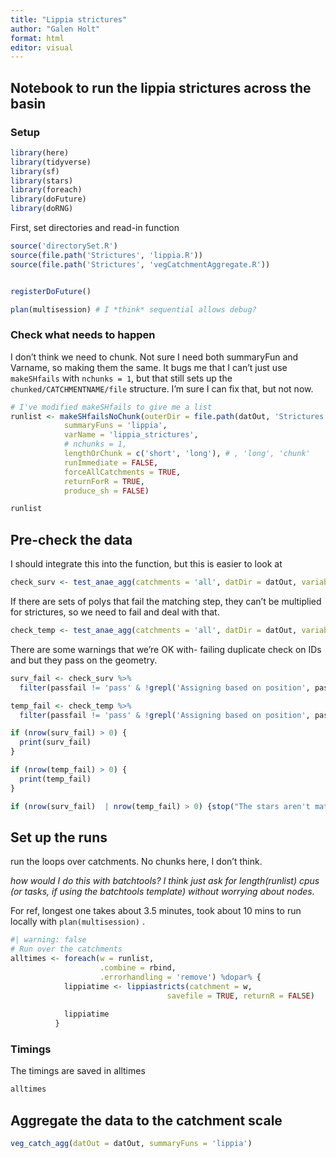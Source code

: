 ```yaml
---
title: "Lippia strictures"
author: "Galen Holt"
format: html
editor: visual
---
```


## Notebook to run the lippia strictures across the basin

### Setup

```r
library(here)
library(tidyverse)
library(sf)
library(stars)
library(foreach)
library(doFuture)
library(doRNG)
```

First, set directories and read-in function

```r
source('directorySet.R')
source(file.path('Strictures', 'lippia.R'))
source(file.path('Strictures', 'vegCatchmentAggregate.R'))


registerDoFuture()

plan(multisession) # I *think* sequential allows debug?
```

### Check what needs to happen

I don't think we need to chunk. Not sure I need both summaryFun and Varname, so making them the same. It bugs me that I can't just use `makeSHfails` with `nchunks = 1`, but that still sets up the `chunked/CATCHMENTNAME/file` structure. I'm sure I can fix that, but not now.

```r
# I've modified makeSHfails to give me a list
runlist <- makeSHfailsNoChunk(outerDir = file.path(datOut, 'Strictures'),
            summaryFuns = 'lippia',
            varName = 'lippia_strictures',
            # nchunks = 1,
            lengthOrChunk = c('short', 'long'), # , 'long', 'chunk'
            runImmediate = FALSE,
            forceAllCatchments = TRUE,
            returnForR = TRUE,
            produce_sh = FALSE)

```

```r
runlist
```

## Pre-check the data

I should integrate this into the function, but this is easier to look at

```r
check_surv <- test_anae_agg(catchments = 'all', datDir = datOut, variableDir = 'Inundationprocessed', summaryFun = 'lippiaAdultSurvive')

```

If there are sets of polys that fail the matching step, they can't be multiplied for strictures, so we need to fail and deal with that.

```r
check_temp <- test_anae_agg(catchments = 'all', datDir = datOut, variableDir = 'Tempprocessed', summaryFun = 'weightedMean')

```

There are some warnings that we're OK with- failing duplicate check on IDs and but they pass on the geometry.

```r

surv_fail <- check_surv %>% 
  filter(passfail != 'pass' & !grepl('Assigning based on position', passfail))

temp_fail <- check_temp %>% 
  filter(passfail != 'pass' & !grepl('Assigning based on position', passfail))

if (nrow(surv_fail) > 0) {
  print(surv_fail)
}

if (nrow(temp_fail) > 0) {
  print(temp_fail)
}

if (nrow(surv_fail)  | nrow(temp_fail) > 0) {stop("The stars aren't matching, so can't be used for stricture multiplication. Sort that out.")}
```

## Set up the runs

run the loops over catchments. No chunks here, I don't think.

*how would I do this with batchtools? I think just ask for length(runlist) cpus (or tasks, if using the batchtools template) without worrying about nodes.*

For ref, longest one takes about 3.5 minutes, took about 10 mins to run locally with `plan(multisession)` .

```r
#| warning: false
# Run over the catchments
alltimes <- foreach(w = runlist, 
                    .combine = rbind, 
                    .errorhandling = 'remove') %dopar% {
            lippiatime <- lippiastricts(catchment = w, 
                                   savefile = TRUE, returnR = FALSE)
            
            lippiatime
          }
```

### Timings

The timings are saved in alltimes

```r
alltimes
```

## Aggregate the data to the catchment scale

```r
veg_catch_agg(datOut = datOut, summaryFuns = 'lippia')
```
